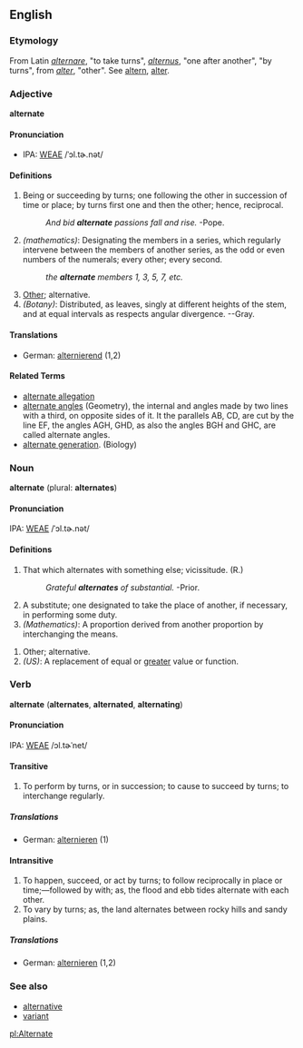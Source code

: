 ==English==

===Etymology===
From Latin ''[[alternare]]'', "to take turns", ''[[alternus]]'', "one after another", "by turns", from ''[[alter]]'', "other". See [[altern]], [[alter]].

===Adjective===
'''alternate'''
====Pronunciation====
*IPA: [[WEAE]] /ˈɔl.tɚ.nət/
====Definitions====
# Being or succeeding by turns; one following the other in succession of time or place; by turns first one and then  the other; hence, reciprocal.
#:''And bid '''alternate''' passions fall and rise.''  -Pope.
#''(mathematics)'': Designating the members in a series, which regularly intervene between the members of another series, as the odd or even numbers of the numerals; every other; every second.
#:''the '''alternate''' members 1, 3, 5, 7, etc.''
#[[Other]]; alternative.
#''(Botany)'': Distributed, as leaves, singly at different heights of the stem, and at equal intervals as respects angular divergence. --Gray.
====Translations====
*German: [[alternierend]] (1,2)
====Related Terms====
*[[alternate allegation]]
*[[alternate angles]] (Geometry), the internal and angles made by two lines with a third, on opposite sides of it. It the parallels AB, CD, are cut by the line EF, the angles AGH, GHD, as also the angles BGH and GHC, are called alternate angles.
*[[alternate generation]]. (Biology)
<!-- material copied from Webster's Revised Unabridged Dictionary (1913) -->

===Noun===
'''alternate''' (plural: '''alternates''')
====Pronunciation====
IPA: [[WEAE]] /ˈɔl.tɚ.nət/
====Definitions====
#That which alternates with something else; vicissitude. (R.)
#:''Grateful '''alternates''' of substantial.''  -Prior.
#A substitute; one designated to take the place of another, if necessary, in performing some duty.
#''(Mathematics)'': A proportion derived from another proportion by interchanging the means.
<!-- material copied from Webster's Revised Unabridged Dictionary (1913) -->
#Other; alternative.
#''(US)'': A replacement of equal or [[greater]] value or function. <!-- Or is this meaning prevalent everywhere? -->

===Verb===
'''alternate''' ('''alternates''', '''alternated''', '''alternating''')
====Pronunciation====
IPA: [[WEAE]] /ɔl.tɚˈnet/
====Transitive====
# To perform by turns, or in succession; to cause to succeed by turns; to interchange regularly.
<!-- material copied from Webster's Revised Unabridged Dictionary (1913) -->
=====Translations=====
*German: [[alternieren]] (1)
====Intransitive====
# To happen, succeed, or act by turns; to follow  reciprocally in place or time;&mdash;followed by with; as, the flood and ebb tides alternate with each other.
# To vary by turns; as, the land alternates between rocky hills and sandy plains.
<!-- material copied from Webster's Revised Unabridged Dictionary (1913) -->
=====Translations=====
*German: [[alternieren]] (1,2)

===See also===
*[[alternative]]
*[[variant]]

[[pl:Alternate]]
